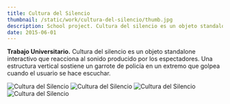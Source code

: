 ```yaml
---
title: Cultura del Silencio
thumbnail: /static/work/cultura-del-silencio/thumb.jpg
description: School project. Cultura del silencio es un objeto standalone interactivo que reacciona al sonido producido por los espectadores.
date: 2015-06-01
---
```


**Trabajo Universitario.** Cultura del silencio es un objeto
standalone interactivo que reacciona al sonido producido por los
espectadores. Una estructura vertical sostiene un garrote de policía en un
extremo que golpea cuando el usuario se hace escuchar.

![Cultura del Silencio](/static/work/cultura-del-silencio/culturadelsilencio-r1.jpg)
![Cultura del Silencio](/static/work/cultura-del-silencio/culturadelsilencio-r2.jpg)
![Cultura del Silencio](/static/work/cultura-del-silencio/culturadelsilencio-r3.jpg)
![Cultura del Silencio](/static/work/cultura-del-silencio/culturadelsilencio-r4.jpg)
